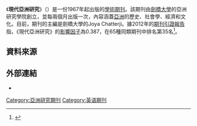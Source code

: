 {{Infobox Journal
| title = 現代亞洲研究<br/>Modern Asian Studies
| editor = Joya Chatterji
| cover = <!-- 檔案不存在 [[File:Modern_Asian_Studies.gif|File:Modern Asian Studies.gif]] ，可從英文維基百科取得 -->
| discipline = [[亞洲研究|亞洲研究]]
| language     = [[英文|英文]]
| publisher = [[劍橋大學出版社|劍橋大學出版社]]
| country =
| abbreviation =
| history = 1967年至今
| frequency = 雙月刊
| impact = 0.387
| impact-year = 2012
| website = http://journals.cambridge.org/ass
| link1 =
| link1-name =
| ISSN = 0026-749X
| eISSN = 1469-8099
| Jstor =
| OCLC =
| LCCN =
}}

《'''現代亞洲研究'''》（{{lang|en|Modern Asian Studies}}）是一份1967年起出版的[[學術期刊|學術期刊]]。該期刊由[[劍橋大學|劍橋大學]]的亞洲研究學院創立，並每兩個月出版一次，內容涵蓋[[亞洲|亞洲]]的歷史、社會學、經濟和文化。目前，期刊的主編是劍橋大學的Joya Chatterji。據2012年的[[期刊引證報告|期刊引證報告]]指，《現代亞洲研究》的[[影響因子|影響因子]]為0.387，在65種同類期刊中排名第35名<ref>{{Cite web |url=http://journals.cambridge.org/action/displayMoreInfo?jid=ASS&type=if |title=Impact Factor |access-date=2014-04-05 |archive-date=2015-10-17 |archive-url=https://web.archive.org/web/20151017191923/http://journals.cambridge.org/action/displayMoreInfo?jid=ASS&type=if |dead-url=no }}</ref>。


== 資料來源 ==
{{reflist}}

== 外部連結 ==
* {{Official|1=http://journals.cambridge.org/action/displayJournal?jid=ASS}}

[[Category:亞洲研究期刊|Category:亞洲研究期刊]]
[[Category:英语期刊|Category:英语期刊]]